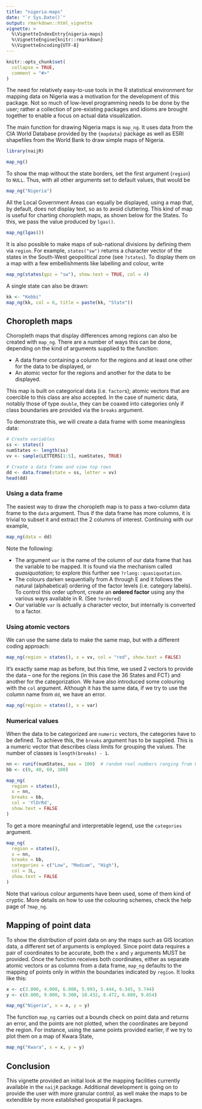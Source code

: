 ```yaml
---
title: "nigeria-maps"
date: "`r Sys.Date()`"
output: rmarkdown::html_vignette
vignette: >
  %\VignetteIndexEntry{nigeria-maps}
  %\VignetteEngine{knitr::rmarkdown}
  %\VignetteEncoding{UTF-8}
---
```


```r
knitr::opts_chunk$set(
  collapse = TRUE,
  comment = "#>"
)
```

The need for relatively easy-to-use tools in the R statistical environment for mapping data on Nigeria was a motivation for the development of this package. Not so much of low-level programming needs to be done by the user; rather a collection of pre-existing packages and idioms are brought together to enable a focus on actual data visualization.

The main function for drawing Nigeria maps is `map_ng`. It uses data from the CIA World Database provided by the `{mapdata}` package as well as ESRI shapefiles from the World Bank to draw simple maps of Nigeria.

```r
library(naijR)

map_ng()
```

To show the map without the state borders, set the first argument (`region`) to `NULL`. Thus, with all other arguments set to default values, that would be

```r
map_ng("Nigeria")
```

All the Local Government Areas can equally be displayed, using a map that, by default, does not display text, so as to avoid cluttering. This kind of map is useful for charting choropleth maps, as shown below for the States. To this, we pass the value produced by `lgas()`.

```r
map_ng(lgas())
```


It is also possible to make maps of sub-national divisions by defining them via `region`. For example, `states("sw")` returns a character vector of the states in the South-West geopolitical zone (see `?states`). To display them on a map with a few embellishments like labelling and colour, write

```r
map_ng(states(gpz = "sw"), show.text = TRUE, col = 4)
```


A single state can also be drawn:

```r
kk <- "Kebbi"
map_ng(kk, col = 6, title = paste(kk, "State"))
```

## Choropleth maps
Choropleth maps that display differences among regions can also be created with `map_ng`. There are a number of ways this can be done, depending on the kind of arguments supplied to the function:

- A data frame containing a column for the regions and at least one other for the data to be displayed, or
- An atomic vector for the regions and another for the data to be displayed.

This map is built on categorical data (i.e. `factor`s); atomic vectors that are coercible to this class are also accepted. In the case of numeric data, notably those of type `double`, they can be coaxed into categories only if class boundaries are provided via the `breaks` argument.

To demonstrate this, we will create a data frame with some meaningless data:

```r
# Create variables
ss <- states()
numStates <- length(ss)
vv <- sample(LETTERS[1:5], numStates, TRUE)

# Create a data frame and view top rows
dd <- data.frame(state = ss, letter = vv)
head(dd)
```

### Using a data frame
The easiest way to draw the choropleth map is to pass a two-column data frame to the `data` argument. Thus if the data frame has more columns, it is trivial to subset it and extract the 2 columns of interest. Continuing with our example,

```r
map_ng(data = dd)
```

Note the following:

- The argument `var` is the name of the column of our data frame that has the variable to be mapped. It is found via the mechanism called _quasiquotation_; to explore this further see `?rlang::quasiquotation`.
- The colours darken sequentially from A through E and it follows the natural (alphabetical) ordering of the factor levels (i.e. category labels). To control this order upfront, create an __ordered factor__ using any the various ways available in R. (See `?ordered`)
- Our variable `var` is actually a character vector, but internally is converted to a factor.

### Using atomic vectors
We can use the same data to make the same map, but with a different coding approach:
```r
map_ng(region = states(), x = vv, col = "red", show.text = FALSE)
```

It's exactly same map as before, but this time, we used 2 vectors to provide the data -- one for the regions (in this case the 36 States and FCT) and another for the categorization. We have also introduced some colouring with the `col` argument. Although it has the same data, if we try to use the column name from `dd`, we have an error.

```r
map_ng(region = states(), x = var)
```

### Numerical values
When the data to be categorized are `numeric` vectors, the categories have to be defined. To achieve this, the `breaks` argument has to be supplied. This is a numeric vector that describes class limits for grouping the values. The number of classes is `length(breaks) - 1`.

```r
nn <- runif(numStates, max = 100)  # random real numbers ranging from 0 - 100
bb <- c(0, 40, 60, 100)

map_ng(
  region = states(),
  x = nn,
  breaks = bb,
  col = 'YlOrRd',
  show.text = FALSE
)
```

To get a more meaningful and interpretable legend, use the `categories` argument.

```r
map_ng(
  region = states(),
  x = nn,
  breaks = bb,
  categories = c("Low", "Medium", "High"),
  col = 3L, 
  show.text = FALSE
)
```

Note that various colour arguments have been used, some of them kind of cryptic. More details on how to use the colouring schemes, check the help page of `?map_ng`.

## Mapping of point data
To show the distribution of point data on any the maps such as GIS location data, a different set of arguments is employed. Since point data requires a pair of coordinates to be accurate, both the `x` and `y` arguments MUST be provided. Once the function receives both coordinates, either as separate atomic vectors or as columns from a data frame, `map_ng` defaults to the mapping of points only in within the boundaries indicated by `region`. It looks like this:

```r
x <- c(3.000, 4.000, 6.000, 5.993, 5.444, 6.345, 5.744)
y <- c(8.000, 9.000, 9.300, 10.432, 8.472, 6.889, 9.654)

map_ng("Nigeria", x = x, y = y)
```

The function `map_ng` carries out a bounds check on point data and returns an error, and the points are not plotted, when the coordinates are beyond the region. For instance, using the same points provided earlier, if we try to plot them on a map of Kwara State,

```r
map_ng("Kwara", x = x, y = y)
```

## Conclusion
This vignette provided an initial look at the mapping facilities currently available in the `naijR` package. Additional development is going on to provide the user with more granular control, as well make the maps to be extendible by more established geospatial R packages.
